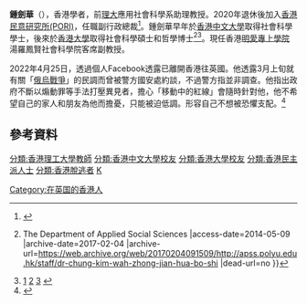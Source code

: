 '''鍾劍華'''（{{lang-en|Chung Kim-wah}}），香港學者，前[[香港理工大學|理大]]應用社會科學系助理教授。2020年退休後加入[[香港民意研究所|香港民意研究所(PORI)]]，任職副行政總裁<ref>{{Cite web|title=研究隊員 – HKPORI – 香港民意研究所|url=https://www.pori.hk/team-members.html|access-date=2021-12-25|work=www.pori.hk|archive-date=2022-03-12|archive-url=https://web.archive.org/web/20220312191242/https://www.pori.hk/team-members.html|dead-url=no}}</ref>。鍾劍華早年於[[香港中文大學|香港中文大學]]取得社會科學學士，後來於[[香港大學|香港大學]]取得社會科學碩士和哲學博士<ref>{{Cite web |url=http://apss.polyu.edu.hk/staff/dr-chung-kim-wah-zhong-jian-hua-bo-shi |title=Dr.CHUNG Kim-wah 鍾劍華博士 {{!}} The Department of Applied Social Sciences |access-date=2014-05-09 |archive-date=2017-02-04 |archive-url=https://web.archive.org/web/20170204091509/http://apss.polyu.edu.hk/staff/dr-chung-kim-wah-zhong-jian-hua-bo-shi |dead-url=no }}</ref><ref>[https://www.hk01.com/%E7%A4%BE%E6%9C%83%E6%96%B0%E8%81%9E/320172/1984-%E8%81%BD%E6%96%B0%E8%AA%9E%E5%AD%B8%E9%9B%99%E9%87%8D%E6%80%9D%E6%83%B3-%E9%8D%BE%E5%8A%8D%E8%8F%AF-%E4%B8%8D%E7%9F%A5%E6%98%AF%E4%BA%BA%E8%A9%B1-%E9%AC%BC%E8%A9%B1%E9%82%84%E6%98%AF%E5%81%87%E8%A9%B1] {{Wayback|url=https://www.hk01.com/%E7%A4%BE%E6%9C%83%E6%96%B0%E8%81%9E/320172/1984-%E8%81%BD%E6%96%B0%E8%AA%9E%E5%AD%B8%E9%9B%99%E9%87%8D%E6%80%9D%E6%83%B3-%E9%8D%BE%E5%8A%8D%E8%8F%AF-%E4%B8%8D%E7%9F%A5%E6%98%AF%E4%BA%BA%E8%A9%B1-%E9%AC%BC%E8%A9%B1%E9%82%84%E6%98%AF%E5%81%87%E8%A9%B1 |date=20210810063651 }}[https://web.archive.org/web/20190523062642/https://www.hkptu.org/ptunews/51454] [https://www.hk01.com/%E6%94%BF%E6%83%85/660294/%E9%A6%99%E6%B8%AF%E6%B0%91%E7%A0%94%E9%8D%BE%E5%8A%8D%E8%8F%AF-%E4%B8%8D%E7%A7%91%E5%AD%B8%E5%8C%96%E6%B0%91%E8%AA%BF%E6%B9%A7%E7%8F%BE-%E6%9E%97%E9%84%AD%E5%8D%BB%E5%BC%95%E7%94%A8] {{Wayback|url=https://www.hk01.com/%E6%94%BF%E6%83%85/660294/%E9%A6%99%E6%B8%AF%E6%B0%91%E7%A0%94%E9%8D%BE%E5%8A%8D%E8%8F%AF-%E4%B8%8D%E7%A7%91%E5%AD%B8%E5%8C%96%E6%B0%91%E8%AA%BF%E6%B9%A7%E7%8F%BE-%E6%9E%97%E9%84%AD%E5%8D%BB%E5%BC%95%E7%94%A8 |date=20210810063647 }}</ref>。現任香港[[明愛專上學院|明愛專上學院]]湯羅鳳賢社會科學院客席副教授。

2022年4月25日，透過個人Facebook透露已離開香港往英國。他透露3月上旬就有關「[[2022年俄羅斯入侵烏克蘭|俄烏戰爭]]」的民調而曾被警方國安處約談，不過警方指並非調查。他指出政府不斷以煽動罪等手法打壓異見者，擔心「移動中的紅線」會隨時針對他，他不希望自己的家人和朋友為他而擔憂，只能被迫低調。形容自己不想被恐懼支配。<ref>{{cite web|title=鍾劍華赴英「避秦」  稱警曾引國安法約談|url=https://news.mingpao.com/ins/%E6%B8%AF%E8%81%9E/article/20220425/s00001/1650817612916/%E9%8D%BE%E5%8A%8D%E8%8F%AF%E8%B5%B4%E8%8B%B1%E3%80%8C%E9%81%BF%E7%A7%A6%E3%80%8D-%E7%A8%B1%E8%AD%A6%E6%9B%BE%E5%BC%95%E5%9C%8B%E5%AE%89%E6%B3%95%E7%B4%84%E8%AB%87 |website=news.mingpao.com |language=zh-TW}}</ref>

==參考資料==
{{reflist}}
[[分類:香港理工大學教師|分類:香港理工大學教師]]
[[分類:香港中文大學校友|分類:香港中文大學校友]]
[[分類:香港大學校友|分類:香港大學校友]]
[[分類:香港民主派人士|分類:香港民主派人士]]
[[分類:香港脫逃者|分類:香港脫逃者]]
[[分類:鍾姓|K]]
[[Category:在英国的香港人|Category:在英国的香港人]]